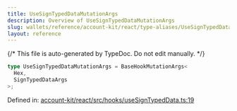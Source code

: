 ```yaml
---
title: UseSignTypedDataMutationArgs
description: Overview of UseSignTypedDataMutationArgs
slug: wallets/reference/account-kit/react/type-aliases/UseSignTypedDataMutationArgs
layout: reference
---
```


{/* This file is auto-generated by TypeDoc. Do not edit manually. */}

```ts
type UseSignTypedDataMutationArgs = BaseHookMutationArgs<
  Hex,
  SignTypedDataArgs
>;
```

Defined in: [account-kit/react/src/hooks/useSignTypedData.ts:19](https://github.com/alchemyplatform/aa-sdk/blob/ad165355d980f9a16dd388088895bfc851df8656/account-kit/react/src/hooks/useSignTypedData.ts#L19)
